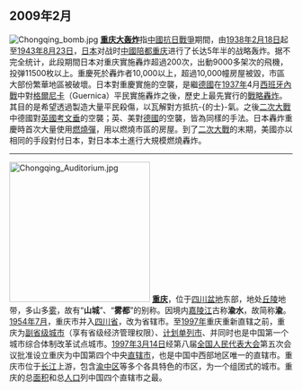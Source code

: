 == 2009年2月 ==
[[File:Chongqing_bomb.jpg|thumb]]
'''[[重庆大轰炸|重庆大轰炸]]'''指[[中國抗日戰爭|中國抗日戰爭]]期間，由[[1938年|1938年]][[2月18日|2月18日]]起至[[1943年|1943年]][[8月23日|8月23日]]，[[日本|日本]]对战时[[中華民國|中國]][[陪都|陪都]][[重庆|重庆]]进行了长达5年半的战略轰炸。据不完全统计，此段期間日本对重庆實施轟炸超過200次，出動9000多架次的飛機，投弹11500枚以上。重慶死於轟炸者10,000以上，超過10,000幢房屋被毀，市區大部份繁華地區被破壞。日本對重慶實施的空襲，是繼[[德國|德國]]在[[1937年|1937年]]4月[[西班牙內戰|西班牙內戰]]中對[[格爾尼卡|格爾尼卡]]（Guernica）平民實施轟炸之後，歷史上最先實行的[[戰略轟炸|戰略轟炸]]。其目的是希望透過製造大量平民殺傷，以瓦解對方抵抗-{的士}-氣。之後[[二次大戰|二次大戰]]中德國對[[英國|英國]][[考文垂|考文垂]]的空襲；英、美對[[德國|德國]]的空襲，皆為同樣的手法。日本轟炸重慶時首次大量使用[[凝固汽油彈|燃燒彈]]，用以燃燒市區的房屋。到了[[二次大戰|二次大戰]]的末期，美國亦以相同的手段對付日本，對日本本土進行大規模燃燒轟炸。

----

[[File:Chongqing_Auditorium.jpg|250px]]
'''[[重庆|重庆]]'''，位于[[四川盆地|四川盆地]]东部，地处[[丘陵|丘陵]]地带，多山多[[雾|雾]]，故有“'''山城'''”、“'''雾都'''”的别称。因境内[[嘉陵江|嘉陵江]]古称'''渝水'''，故简称'''渝'''。[[:zh:1954年|1954年]][[:zh:7月|7月]]，重庆市并入[[四川省|四川省]]，改为省辖市。至[[1997年|1997年]]重庆重新直辖之前，重庆为[[副省级城市|副省级城市]]（享有省级经济管理权限）、[[计划单列市|计划单列市]]、并同时也是中国第一个城市综合体制改革试点城市。[[1997年|1997年]][[3月14日|3月14日]]经第八届[[全国人民代表大会|全国人民代表大会]]第五次会议批准设立重庆为中国第四个中央[[直辖市|直辖市]]，也是中国中西部地区唯一的直辖市。重庆市位于[[长江|长江]]上游，包含[[渝中区|渝中区]]等多个各具特色的市区，为一个组团式的城市。重庆的总[[面积|面积]]和总[[人口|人口]]列中国四个直辖市之最。